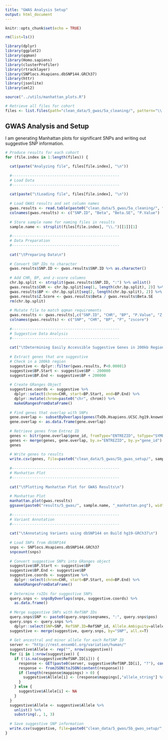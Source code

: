 ```yaml
---
title: "GWAS Analysis Setup"
output: html_document
---
```


```r
knitr::opts_chunk$set(echo = TRUE)

rm(list=ls())

library(dplyr)
library(ggplot2)
library(qqman)
library(Homo.sapiens)
library(clusterProfiler)
library(rtracklayer)
library(SNPlocs.Hsapiens.dbSNP144.GRCh37)
library(httr)
library(jsonlite)
library(xml2)

source("../utils/manhattan_plots.R")
```

```r
# Retrieve all files for cohort
files <- list.files(path="clean_data/5_gwas/5a_cleaning/", pattern="\\.ps.sig$")
```

GWAS Analysis and Setup
-----------------------

I am generating Manhattan plots for significant SNPs and writing out suggestive SNP information. 

```r
# Produce results for each cohort
for (file.index in 1:length(files)) {

  cat(paste("Analyzing file", files[file.index], "\n"))
  
  #------------------------------------------------
  # Load Data
  #------------------------------------------------
  
  cat(paste("\tLoading file", files[file.index], "\n"))
  
  # Load GWAS results and set column names
  gwas.results <- read.table(paste0("clean_data/5_gwas/5a_cleaning/", files[file.index]), sep="\t", header=F)
  colnames(gwas.results) <- c("SNP.ID", "Beta", "Beta.SE", "P.Value")
  
  # Store sample name for naming files in results
  sample.name <- strsplit(files[file.index], "\\.")[[1]][1]
  
  #------------------------------------------------
  # Data Preparation
  #------------------------------------------------
  
  cat("\tPreparing Data\n")
  
  # Convert SNP IDs to character
  gwas.results$SNP.ID <- gwas.results$SNP.ID %>% as.character()
  
  # Add CHR, BP, and z-score columns
  chr.bp.split <- strsplit(gwas.results$SNP.ID, ":") %>% unlist()
  gwas.results$CHR <- chr.bp.split[seq(1, length(chr.bp.split), 2)] %>% as.numeric()
  gwas.results$BP <- chr.bp.split[seq(2, length(chr.bp.split), 2)] %>% as.numeric()
  gwas.results$Z.Score <- gwas.results$Beta / gwas.results$Beta.SE
  rm(chr.bp.split)
  
  # Mutate file to match qqman requirements
  gwas.results <- gwas.results[,c("SNP.ID", "CHR", "BP", "P.Value", "Z.Score")]
  colnames(gwas.results) <- c("SNP", "CHR", "BP", "P", "zscore")
  
  #------------------------------------------------
  # Suggestive Data Analysis
  #------------------------------------------------
  
  cat("\tDetermining Easily Accessible Suggestive Genes in 200kb Region\n")
  
  # Extract genes that are suggestive
  # Check in a 100kb region
  suggestive <- dplyr::filter(gwas.results, P<0.00001)
  suggestive$BP.Start <- suggestive$BP - 200000
  suggestive$BP.End <- suggestive$BP + 200000
  
  # Create GRanges Object
  suggestive.coords <- suggestive %>% 
    dplyr::select(chrom=CHR, start=BP.Start, end=BP.End) %>%
    dplyr::mutate(chrom=paste0("chr", chrom)) %>%
    makeGRangesFromDataFrame()
  
  # Find genes that overlap with SNPs
  gene.overlap <- subsetByOverlaps(genes(TxDb.Hsapiens.UCSC.hg19.knownGene), suggestive.coords)
  gene.overlap <- as.data.frame(gene.overlap)
  
  # Retrieve genes from Entrez ID
  genes <- bitr(gene.overlap$gene_id, fromType="ENTREZID", toType="SYMBOL", OrgDb="org.Hs.eg.db")
  genes <- merge(genes, gene.overlap, by.x="ENTREZID", by.y="gene_id")
  genes
  
  # Write genes to results
  write.csv(genes, file=paste0("clean_data/5_gwas/5b_gwas_setup/", sample.name, "_genes.csv"), row.names=F, quote=F)
    
  #------------------------------------------------
  # Manhattan Plot
  #------------------------------------------------
  
  cat("\tPlotting Manhattan Plot for GWAS Results\n")
  
  # Manhattan Plot
  manhattan.plot(gwas.results)
  ggsave(paste0("results/5_gwas/", sample.name, "_manhattan.png"), width=15, height=6)
  
  #------------------------------------------------
  # Variant Annotation
  #------------------------------------------------
  
  cat("\tAnnotating Variants using dbSNP144 on Build hg19-GRCh37\n")
  
  # Load SNPs from dbSNP144
  snps <- SNPlocs.Hsapiens.dbSNP144.GRCh37
  snpcount(snps)
  
  # Convert suggestive SNPs into GRanges object
  suggestive$BP.Start <- suggestive$BP 
  suggestive$BP.End <- suggestive$BP 
  suggestive.coords <- suggestive %>% 
    dplyr::select(chrom=CHR, start=BP.Start, end=BP.End) %>%
    makeGRangesFromDataFrame()
  
  # Determine rsIDs for suggestive SNPs
  query.snps <- snpsByOverlaps(snps, suggestive.coords) %>%
    as.data.frame()
  
  # Merge suggestive SNPs with RefSNP IDs
  query.snps$SNP <- paste0(query.snps$seqnames, ":", query.snps$pos)
  query.snps <- query.snps %>% 
    dplyr::select(SNP=SNP, RefSNP.ID=RefSNP_id, Allele.Ambiguity=alleles_as_ambig)
  suggestive <- merge(suggestive, query.snps, by="SNP", all.x=T)
  
  # Get ancestral and minor allele for each RefSNP ID
  server <- "http://rest.ensembl.org/variation/human/"
  suggestive$Allele <- rep("", nrow(suggestive))
  for (i in 1:nrow(suggestive)) {
    if (!is.na(suggestive$RefSNP.ID[i])) {
      response <- GET(paste0(server, suggestive$RefSNP.ID[i], "?"), content_type("application/json"))
      response <- fromJSON(toJSON(content(response)))
      if (length(response$mappings) > 0) {
        suggestive$Allele[i] <- (response$mappings[,"allele_string"] %>% unlist())[1] %>% as.character()
      }
    } else {
      suggestive$Allele[i] <- NA
    }
  }
  suggestive$Allele <- suggestive$Allele %>% 
    unlist() %>%
    substring(., 1, 3)
  
  # Save suggestive SNP information
  write.csv(suggestive, file=paste0("clean_data/5_gwas/5b_gwas_setup/", sample.name, "_suggestive_SNPs.csv"), row.names=F, quote=F)
}
```

